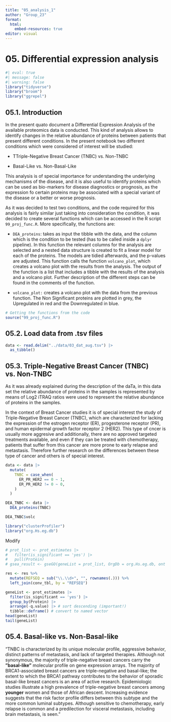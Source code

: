 ```yaml
---
title: "05_analysis_1"
author: "Group_23"
format:
  html:
    embed-resources: true
editor: visual
---
```


# 05. Differential expression analysis

```r
#| eval: true 
#| message: false
#| warning: false
library("tidyverse")
library("broom")
library("ggrepel")
```

## 05.1. Introduction

In the present quato document a Differential Expression Analysis of the available proteomics data is conducted. This kind of analysis allows to identify changes in the relative abundance of proteins between patients that present different conditions. In the present notebook two different conditions which were considered of interest will be studied:

-   TTriple-Negative Breast Cancer (TNBC) vs. Non-TNBC

-   Basal-Like vs. Non-Basal-Like

This analysis is of special importance for understanding the underlying mechanisms of the disease, and it is also useful to identify proteins which can be used as bio-markers for disease diagnostics or prognosis, as the expression fo certain proteins may be associated with a special variant of the disease or a better or worse prognosis.

As it was decided to test two conditions, and the code required for this analysis is fairly similar just taking into consideration the condition, it was decided to create several functions which can be accessed in the R script `99_proj_func.R`. More specifically, the functions are:

-   `DEA_proteins`: takes as input the tibble with the data, and the column which is the condition to be tested (has to be called inside a `dplyr` pipeline). In this function the relevant columns for the analysis are selected and a nested data structure is created to fit a linear model for each of the proteins. The models are tidied afterwards, and the p-values are adjusted. This function calls the function `volcano_plot`, which creates a volcano plot with the results from the analysis. The output of the function is a list that includes a tibble with the results of the analysis and a volcano plot. Further description of the different steps can be found in the comments of the function.

-   `volcano_plot:` creates a volcano plot with the data from the previous function. The Non Significant proteins are plotted in grey, the Upregulated in red and the Downregulated in blue.

```r
# Getting the functions from the code
source("99_proj_func.R")
```

## 05.2. Load data from .tsv files

```r
data <- read.delim("../data/03_dat_aug.tsv") |>
  as_tibble()
```

## 05.3. Triple-Negative Breast Cancer (TNBC) vs. Non-TNBC

As it was already explained during the description of the daTa, in this data set the relative abundance of proteins in the samples is represented by means of Log2 iTRAQ ratios were used to represent the relative abundance of proteins in the samples.

In the context of Breast Cancer studies it is of special interest the study of Triple-Negative Breast Cancer (TNBC), which are characterized for lacking the expression of the estrogen receptor (ER), progesterone receptor (PR), and human epidermal growth factor receptor 2 (HER2). This type of cncer is usually more aggresive and additionally, there are no approved targeted treatments available, and even if they can be treated with chemotherapy, patients that suffer from this cancer are more prone to early relapse and metastasis. Therefore further research on the differences between these type of cancer and others is of special interest.

```r
data <- data |>
  mutate(
    TNBC = case_when(
      ER_PR_HER2 == 0 ~ 1, 
      ER_PR_HER2 != 0 ~ 0,
    )
  )
```

```r
DEA_TNBC <- data |>
  DEA_proteins(TNBC)
```

```r
DEA_TNBC$volc
```

```r
library("clusterProfiler")
library("org.Hs.eg.db")
```

Modify

```r
# prot_list <- prot_estimates |>
#   filter(is_significant == 'yes') |>
#   pull(Protein)
# gsea_result <- gseGO(geneList = prot_list, OrgDb = org.Hs.eg.db, ont = "BP", nPerm = 1000, pvalueCutoff = 0.05, keyType = "REFSEQ")
```

```r
res <- res %>% 
  mutate(REFSEQ = sub("\\.\\d+", "", rownames(.))) %>% 
  left_join(conv_tbl, by = "REFSEQ")
```

```r
geneList <- prot_estimates |>
  filter(is_significant == 'yes') |>
  group_by(Protein) |>
  arrange(-q.value) |> # sort descending (important!)
  tibble::deframe() # convert to named vector
head(geneList)
tail(geneList)
```

## 05.4. Basal-like vs. Non-Basal-like

"TNBC is characterized by its unique molecular profile, aggressive behavior, distinct patterns of metastasis, and lack of targeted therapies. Although not synonymous, the majority of triple-negative breast cancers carry the **"basal-like"** molecular profile on gene expression arrays. The majority of BRCA1-associated breast cancers are triple-negative and basal-like; the extent to which the BRCA1 pathway contributes to the behavior of sporadic basal-like breast cancers is an area of active research. Epidemiologic studies illustrate a high prevalence of triple-negative breast cancers among **younger** women and those of African descent. Increasing evidence suggests that the risk factor profile differs between this subtype and the more common luminal subtypes. Although sensitive to chemotherapy, early relapse is common and a predilection for visceral metastasis, including brain metastasis, is seen."
